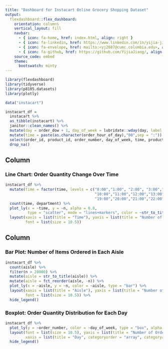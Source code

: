 ```yaml
---
title: "Dashboard for Instacart Online Grocery Shopping Dataset"
output: 
  flexdashboard::flex_dashboard:
    orientation: columns
    vertical_layout: fill
    navbar:
      - { icon: fa-home, href: index.html, align: right }
      - { icon: fa-linkedin, href: https://www.linkedin.com/in/yijia-jiang/, align: right }
      - { icon: fa-envelope, href: mailto:<yj2687@cumc.columbia.edu>, align: right }
      - { icon: fa-github, href: https://github.com/YijiaJiang/, align: right }
    source_code: embed
    theme: 
      bootswatch: minty
---
```


```r
library(flexdashboard)
library(tidyverse)
library(p8105.datasets)
library(plotly)
```



```r
data("instacart")

instacart_df = 
  instacart %>% 
  as_tibble(instacart) %>% 
  janitor::clean_names() %>%
  mutate(day = order_dow + 1, day_of_week = lubridate::wday(day, label = TRUE)) %>%
  mutate(time = paste(as.character(order_hour_of_day),"00",sep = ":")) %>% 
  select(order_id, product_id, order_number, day_of_week, time, product_name, aisle, department) %>% 
  drop_na() 
```


Column {data-width=610}
-----------------------------------------------------------------------


### Line Chart: Order Quantity Change Over Time

```r
instacart_df %>% 
  mutate(time = factor(time, levels = c("0:00","1:00", "2:00", "3:00","4:00","5:00","6:00","7:00","8:00","9:00",
                                        "10:00","11:00","12:00","13:00","14:00","15:00","16:00","17:00","18:00",
                                        "19:00","20:00","21:00","22:00","23:00"))) %>% 
  count(time, department) %>%
  plot_ly(x = ~time, y = ~n, alpha = 0.8,
          type = "scatter", mode = "lines+markers", color = ~str_to_title(department)) %>% 
  layout(xaxis = list(title = "Time"), yaxis = list(title = "Number of Orders"),
         font = list(size = 10.5))
```



Column {data-width=390}
-----------------------------------------------------------------------


### Bar Plot: Number of Items Ordered in Each Aisle

```r
instacart_df %>% 
  count(aisle) %>% 
  filter(n > 20000) %>% 
  mutate(aisle = str_to_title(aisle)) %>% 
  mutate(aisle = fct_reorder(aisle, -n)) %>% 
  plot_ly(x = ~aisle, y = ~n, color = ~aisle, type = "bar") %>% 
  layout(xaxis = list(title = "Aisle"), yaxis = list(title = "Number of Orders"),
         font = list(size = 10.5)) %>% 
  hide_legend()
```




### Boxplot: Order Quantity Distribution for Each Day

```r
instacart_df %>% 
  plot_ly(y = ~order_number, color = ~day_of_week, type = "box", alpha = 0.6) %>% 
  layout(font = list(size = 10.5), yaxis = list(title = "Number of Orders"), 
         xaxis = list(title = "Day", categoryorder = "array", categoryarray = c("Sun","Mon","Tue","Wed","Thu","Fri","Sat"))) %>%
  hide_legend()
```





